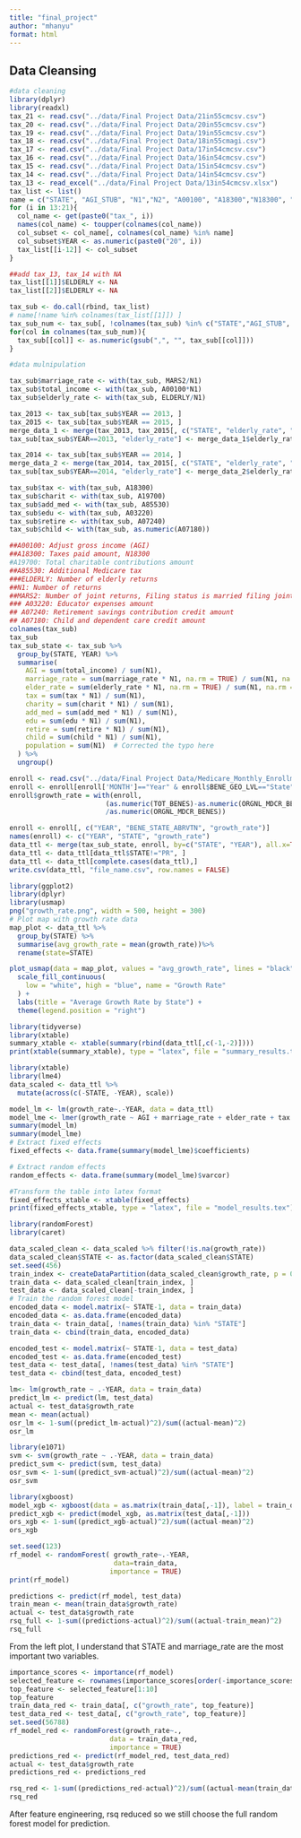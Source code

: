 ```yaml
---
title: "final_project"
author: "mhanyu"
format: html
---
```


## Data Cleansing


```r
#data cleaning
library(dplyr)
library(readxl)
tax_21 <- read.csv("../data/Final Project Data/21in55cmcsv.csv")
tax_20 <- read.csv("../data/Final Project Data/20in55cmcsv.csv")
tax_19 <- read.csv("../data/Final Project Data/19in55cmcsv.csv")
tax_18 <- read.csv("../data/Final Project Data/18in55cmagi.csv")
tax_17 <- read.csv("../data/Final Project Data/17in54cmcsv.csv") 
tax_16 <- read.csv("../data/Final Project Data/16in54cmcsv.csv")
tax_15 <- read.csv("../data/Final Project Data/15in54cmcsv.csv")
tax_14 <- read.csv("../data/Final Project Data/14in54cmcsv.csv")
tax_13 <- read_excel("../data/Final Project Data/13in54cmcsv.xlsx")
tax_list <- list()
name = c("STATE", "AGI_STUB", "N1","N2", "A00100", "A18300","N18300", "A19700","N19700", "A85530", "N85530", "MARS2", "A03220","N03220", "A07240", "N07240","A07180", "N07180", "ELDERLY")
for (i in 13:21){
  col_name <- get(paste0("tax_", i))
  names(col_name) <- toupper(colnames(col_name))
  col_subset <- col_name[, colnames(col_name) %in% name]
  col_subset$YEAR <- as.numeric(paste0("20", i))
  tax_list[[i-12]] <- col_subset
}

##add tax_13, tax_14 with NA
tax_list[[1]]$ELDERLY <- NA
tax_list[[2]]$ELDERLY <- NA

tax_sub <- do.call(rbind, tax_list)
# name[!name %in% colnames(tax_list[[1]]) ]
tax_sub_num <- tax_sub[, !colnames(tax_sub) %in% c("STATE","AGI_STUB", "YEAR")]
for(col in colnames(tax_sub_num)){
  tax_sub[[col]] <- as.numeric(gsub(",", "", tax_sub[[col]]))
}

#data mulnipulation

tax_sub$marriage_rate <- with(tax_sub, MARS2/N1)
tax_sub$total_income <- with(tax_sub, A00100*N1)
tax_sub$elderly_rate <- with(tax_sub, ELDERLY/N1)

tax_2013 <- tax_sub[tax_sub$YEAR == 2013, ]
tax_2015 <- tax_sub[tax_sub$YEAR == 2015, ]
merge_data_1 <- merge(tax_2013, tax_2015[, c("STATE", "elderly_rate", "AGI_STUB")], by=c("STATE","AGI_STUB"), suffixes =c("_2013", "_2015"),all.x=TRUE )
tax_sub[tax_sub$YEAR==2013, "elderly_rate"] <- merge_data_1$elderly_rate_2015

tax_2014 <- tax_sub[tax_sub$YEAR == 2014, ]
merge_data_2 <- merge(tax_2014, tax_2015[, c("STATE", "elderly_rate", "AGI_STUB")], by=c("STATE","AGI_STUB"), suffixes =c("_2013", "_2015"),all.x=TRUE )
tax_sub[tax_sub$YEAR==2014, "elderly_rate"] <- merge_data_2$elderly_rate_2015

tax_sub$tax <- with(tax_sub, A18300)
tax_sub$charit <- with(tax_sub, A19700)
tax_sub$add_med <- with(tax_sub, A85530)
tax_sub$edu <- with(tax_sub, A03220)
tax_sub$retire <- with(tax_sub, A07240)
tax_sub$child <- with(tax_sub, as.numeric(A07180))

##A00100: Adjust gross income (AGI) 
##A18300: Taxes paid amount, N18300
#A19700: Total charitable contributions amount
##A85530: Additional Medicare tax
###ELDERLY: Number of elderly returns
##N1: Number of returns
##MARS2: Number of joint returns, Filing status is married filing jointly
### A03220: Educator expenses amount
## A07240: Retirement savings contribution credit amount
## A07180: Child and dependent care credit amount
colnames(tax_sub)
tax_sub
tax_sub_state <- tax_sub %>%
  group_by(STATE, YEAR) %>%
  summarise(
    AGI = sum(total_income) / sum(N1),
    marriage_rate = sum(marriage_rate * N1, na.rm = TRUE) / sum(N1, na.rm = TRUE),
    elder_rate = sum(elderly_rate * N1, na.rm = TRUE) / sum(N1, na.rm = TRUE),
    tax = sum(tax * N1) / sum(N1),
    charity = sum(charit * N1) / sum(N1),
    add_med = sum(add_med * N1) / sum(N1),
    edu = sum(edu * N1) / sum(N1),
    retire = sum(retire * N1) / sum(N1),
    child = sum(child * N1) / sum(N1),
    population = sum(N1)  # Corrected the typo here
  ) %>%
  ungroup()

```

```r
enroll <- read.csv("../data/Final Project Data/Medicare_Monthly_Enrollment_Aug_2024.csv")
enroll <- enroll[enroll['MONTH']=="Year" & enroll$BENE_GEO_LVL=="State", ]
enroll$growth_rate = with(enroll,
                        (as.numeric(TOT_BENES)-as.numeric(ORGNL_MDCR_BENES))
                        /as.numeric(ORGNL_MDCR_BENES))

enroll <- enroll[, c("YEAR", "BENE_STATE_ABRVTN", "growth_rate")]
names(enroll) <- c("YEAR", "STATE", "growth_rate")
data_ttl <- merge(tax_sub_state, enroll, by=c("STATE", "YEAR"), all.x=TRUE)
data_ttl <- data_ttl[data_ttl$STATE!="PR", ]
data_ttl <- data_ttl[complete.cases(data_ttl),]
write.csv(data_ttl, "file_name.csv", row.names = FALSE)
```


```r
library(ggplot2)
library(dplyr)
library(usmap)
png("growth_rate.png", width = 500, height = 300)
# Plot map with growth rate data
map_plot <- data_ttl %>%
  group_by(STATE) %>%
  summarise(avg_growth_rate = mean(growth_rate))%>%
  rename(state=STATE)

plot_usmap(data = map_plot, values = "avg_growth_rate", lines = "black") +
  scale_fill_continuous(
    low = "white", high = "blue", name = "Growth Rate"
  ) +
  labs(title = "Average Growth Rate by State") +
  theme(legend.position = "right")

```

```r
library(tidyverse)
library(xtable)
summary_xtable <- xtable(summary(rbind(data_ttl[,c(-1,-2)])))
print(xtable(summary_xtable), type = "latex", file = "summary_results.tex")
```


```r
library(xtable)
library(lme4)
data_scaled <- data_ttl %>%
  mutate(across(c(-STATE, -YEAR), scale))

model_lm <- lm(growth_rate~.-YEAR, data = data_ttl)
model_lme <- lmer(growth_rate ~ AGI + marriage_rate + elder_rate + tax + charity + add_med + edu + retire + child +population + (1 | (STATE)), data = data_scaled)
summary(model_lm)
summary(model_lme)
# Extract fixed effects
fixed_effects <- data.frame(summary(model_lme)$coefficients)

# Extract random effects
random_effects <- data.frame(summary(model_lme)$varcor)

#Transform the table into latex format
fixed_effects_xtable <- xtable(fixed_effects)
print(fixed_effects_xtable, type = "latex", file = "model_results.tex")
```


```r
library(randomForest)
library(caret)

data_scaled_clean <- data_scaled %>% filter(!is.na(growth_rate))
data_scaled_clean$STATE <- as.factor(data_scaled_clean$STATE)
set.seed(456)
train_index <- createDataPartition(data_scaled_clean$growth_rate, p = 0.8, list = FALSE)
train_data <- data_scaled_clean[train_index, ]
test_data <- data_scaled_clean[-train_index, ]
# Train the random forest model
encoded_data <- model.matrix(~ STATE-1, data = train_data)
encoded_data <- as.data.frame(encoded_data)
train_data <- train_data[, !names(train_data) %in% "STATE"]
train_data <- cbind(train_data, encoded_data)

encoded_test <- model.matrix(~ STATE-1, data = test_data)
encoded_test <- as.data.frame(encoded_test)
test_data <- test_data[, !names(test_data) %in% "STATE"]
test_data <- cbind(test_data, encoded_test)
```

```r
lm<- lm(growth_rate ~ .-YEAR, data = train_data)
predict_lm <- predict(lm, test_data)
actual <- test_data$growth_rate
mean <- mean(actual)
osr_lm <- 1-sum((predict_lm-actual)^2)/sum((actual-mean)^2)
osr_lm
```
```r
library(e1071)
svm <- svm(growth_rate ~ .-YEAR, data = train_data)
predict_svm <- predict(svm, test_data)
osr_svm <- 1-sum((predict_svm-actual)^2)/sum((actual-mean)^2)
osr_svm
```

```r
library(xgboost)
model_xgb <- xgboost(data = as.matrix(train_data[,-1]), label = train_data$growth_rate, nrounds = 100, objective = "reg:squarederror")
predict_xgb <- predict(model_xgb, as.matrix(test_data[,-1]))
ors_xgb <- 1-sum((predict_xgb-actual)^2)/sum((actual-mean)^2)
ors_xgb
```


```r
set.seed(123)
rf_model <- randomForest( growth_rate~.-YEAR,
                          data=train_data,
                         importance = TRUE)
print(rf_model)

predictions <- predict(rf_model, test_data)
train_mean <- mean(train_data$growth_rate)
actual <- test_data$growth_rate
rsq_full <- 1-sum((predictions-actual)^2)/sum((actual-train_mean)^2)
rsq_full
```
From the left plot, I understand that STATE and marriage_rate are the most important two variables.

```r
importance_scores <- importance(rf_model)
selected_feature <- rownames(importance_scores[order(-importance_scores[, 1]), ])
top_feature <- selected_feature[1:10]
top_feature
train_data_red <- train_data[, c("growth_rate", top_feature)]
test_data_red <- test_data[, c("growth_rate", top_feature)]
set.seed(56788)
rf_model_red <- randomForest(growth_rate~., 
                         data = train_data_red, 
                         importance = TRUE)
predictions_red <- predict(rf_model_red, test_data_red)
actual <- test_data$growth_rate
predictions_red <- predictions_red

rsq_red <- 1-sum((predictions_red-actual)^2)/sum((actual-mean(train_data_red$growth_rate))^2)
rsq_red
```
After feature engineering, rsq reduced so we still choose the full random forest model for prediction.
